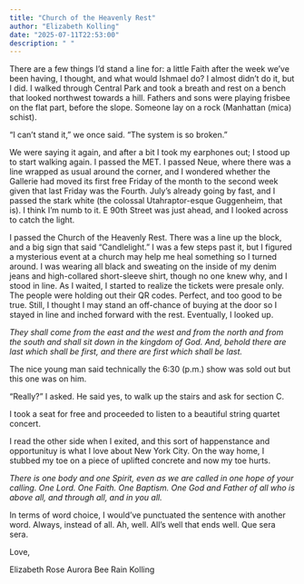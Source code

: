 ```yaml
---
title: "Church of the Heavenly Rest"
author: "Elizabeth Kolling"
date: "2025-07-11T22:53:00"
description: " "
---
```



There are a few things I’d stand a line for: a little Faith after the week we’ve been having, I thought, and what would Ishmael do? I almost didn’t do it, but I did. I walked through Central Park and took a breath and rest on a bench that looked northwest towards a hill. Fathers and sons were playing frisbee on the flat part, before the slope. Someone lay on a rock (Manhattan (mica) schist).

“I can’t stand it,” we once said. “The system is so broken.”

We were saying it again, and after a bit I took my earphones out; I stood up to start walking again. I passed the MET. I passed Neue, where there was a line wrapped as usual around the corner, and I wondered whether the Gallerie had moved its first free Friday of the month to the second week given that last Friday was the Fourth. July’s already going by fast, and I passed the stark white (the colossal Utahraptor-esque Guggenheim, that is). I think I’m numb to it. E 90th Street was just ahead, and I looked across to catch the light.

I passed the Church of the Heavenly Rest. There was a line up the block, and a big sign that said “Candlelight.” I was a few steps past it, but I figured a mysterious event at a church may help me heal something so I turned around. I was wearing all black and sweating on the inside of my denim jeans and high-collared short-sleeve shirt, though no one knew why, and I stood in line. As I waited, I started to realize the tickets were presale only. The people were holding out their QR codes. Perfect, and too good to be true. Still, I thought I may stand an off-chance of buying at the door so I stayed in line and inched forward with the rest. Eventually, I looked up. 

*They shall come from the east and the west and from the north and from the south and shall sit down in the kingdom of God. And, behold there are last which shall be first, and there are first which shall be last.*

The nice young man said technically the 6:30 (p.m.) show was sold out but this one was on him. 

“Really?” I asked. He said yes, to walk up the stairs and ask for section C. 

I took a seat for free and proceeded to listen to a beautiful string quartet concert. 

I read the other side when I exited, and this sort of happenstance and opportunituy is what I love about New York City. On the way home, I stubbed my toe on a piece of uplifted concrete and now my toe hurts.

*There is one body and one Spirit, even as we are called in one hope of your calling. One Lord. One Faith. One Baptism. One God and Father of all who is above all, and through all, and in you all.* 

In terms of word choice, I would've punctuated the sentence with another word. Always, instead of all. Ah, well. All's well that ends well. Que sera sera. 

Love, 

Elizabeth Rose Aurora Bee Rain Kolling
